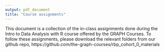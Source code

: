 ```yaml
---
output: pdf_document
title: "Course assignments"
---
```


This document is a collection of the in-class assignments done during the Intro to Data Analysis with R course offered by the GRAPH Courses. To follow these assignments, please download the relevant folders from our github repo, https://github.com/the-graph-courses/rbp_cohort_0_materials